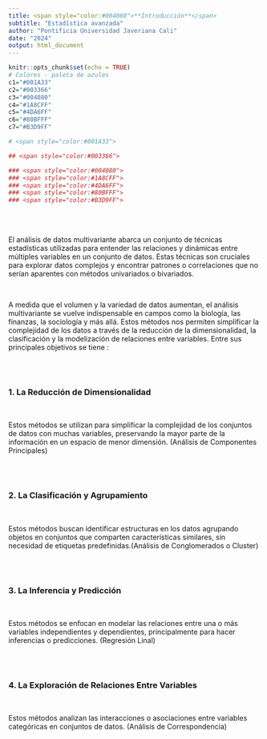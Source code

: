 ```yaml
---
title: <span style="color:#004080">**Introducción**</span>
subtitle: "Estadística avanzada"
author: "Pontificia Universidad Javeriana Cali"
date: "2024"
output: html_document
---
```


```r
knitr::opts_chunk$set(echo = TRUE)
# Colores - paleta de azules
c1="#001A33"
c2="#003366"
c3="#004080"
c4="#1A8CFF"
c5="#4DA6FF"
c6="#80BFFF"
c7="#B3D9FF"

# <span style="color:#001A33"> 

## <span style="color:#003366">  

### <span style="color:#004080">
### <span style="color:#1A8CFF">
### <span style="color:#4DA6FF">
### <span style="color:#80BFFF">
### <span style="color:#B3D9FF">

```

<br/><br/>

El análisis de datos multivariante abarca un conjunto de técnicas estadísticas utilizadas para entender las relaciones y dinámicas entre múltiples variables en un conjunto de datos. Estas técnicas son cruciales para explorar datos complejos y encontrar patrones o correlaciones que no serían aparentes con métodos univariados o bivariados.

<br/>

A medida que el volumen y la variedad de datos aumentan, el análisis multivariante se vuelve indispensable en campos como la biología, las finanzas, la sociología y más allá. Estos métodos nos permiten simplificar la complejidad de los datos a través de la reducción de la dimensionalidad, la clasificación y la modelización de relaciones entre variables. Entre sus principales objetivos se tiene :

<br/><br/>

### **1. La  Reducción de Dimensionalidad**

<br/>

Estos métodos se utilizan para simplificar la complejidad de los conjuntos de datos con muchas variables, preservando la mayor parte de la información en un espacio de menor dimensión. (Análisis de Componentes Principales)

<br/><br/>

### **2. La Clasificación y Agrupamiento**

<br/>

Estos métodos buscan identificar estructuras en los datos agrupando objetos en conjuntos que comparten características similares, sin necesidad de etiquetas predefinidas.(Análisis de Conglomerados o Cluster)

<br/><br/>

### **3. La Inferencia y Predicción**

<br/>

Estos métodos se enfocan en modelar las relaciones entre una o más variables independientes y dependientes, principalmente para hacer inferencias o predicciones. (Regresión Linal)

<br/><br/>

### **4. La Exploración de Relaciones Entre Variables**

<br/>

Estos métodos analizan las interacciones o asociaciones entre variables categóricas en conjuntos de datos. (Análisis de Correspondencia)


<br/><br/>






